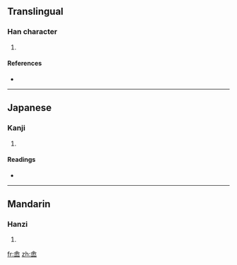 ==Translingual==

===Han character===
{{Han char|rn=46|rad=山|as=10|sn=13|four=8077<sub>9</sub>|canj=人一木山 (OMDU), X人一木山 (XOMDU)}}

# {{defn|Han|sort=山10}}

====References====
* {{Han ref|kx=0316.390|dkj=08321|dj=0617.210|hdz=10791.020|uh=5D5E|ud=23902|bh=DD53|bd=56659}}

----

==Japanese==

===Kanji===
{{ja-kanji|grade=|rs=山10}}

# {{defn|Japanese|sort=山10}}

====Readings====
* {{ja-readings|on=[[と]] (to), [[ず]] (zu)|kun=}}

----

==Mandarin==

===Hanzi===
{{cmn-hanzi|pin=[[jī]] ([[ji1]]), [[qī]] ([[qi1]]), [[tú]] ([[tu2]])|wg=chi<sup>1</sup>, ch'i<sup>1</sup>, t'u<sup>2</sup>}}

# {{defn|Mandarin|sort=山10}}

[[fr:嵞]]
[[zh:嵞]]